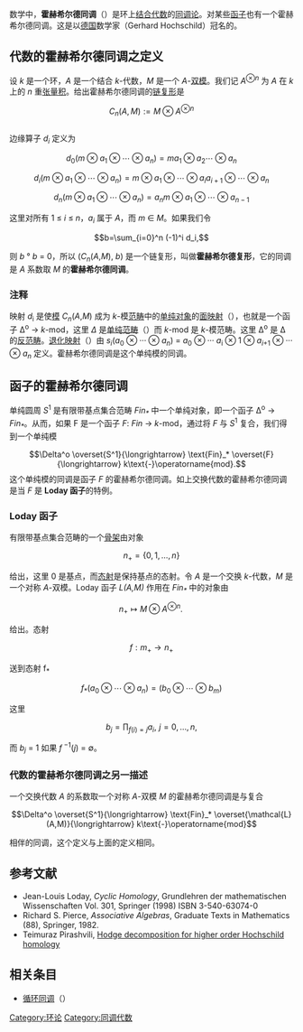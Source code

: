数学中，'''霍赫希尔德同调'''（{{lang|en|Hochschild homology}}）是环上[[结合律|结合]][[代数|代数]]的[[同调论|同调论]]。对某些[[函子|函子]]也有一个霍赫希尔德同调。这是以[[德国|德国]]数学家{{tsl|de|Gerhard Hochschild|格哈德·霍赫希尔德}}（Gerhard Hochschild）冠名的。

==代数的霍赫希尔德同调之定义==
设 ''k'' 是一个环，''A'' 是一个结合 ''k''-代数，''M'' 是一个 ''A''-[[双模|双模]]。我们记 ''A''<sup>⊗''n'' </sup> 为 ''A'' 在 ''k'' 上的 ''n'' 重[[张量积|张量积]]。给出霍赫希尔德同调的[[链复形|链复形]]是

:<math> C_n(A,M) := M \otimes A^{\otimes n} </math> <br /> 

边缘算子 ''d''<sub>''i''</sub> 定义为

:<math> d_0(m\otimes a_1 \otimes \cdots \otimes a_n) = ma_1 \otimes a_2 \cdots \otimes a_n </math>
:<math> d_i(m\otimes a_1 \otimes \cdots \otimes a_n) = m\otimes a_1 \otimes \cdots \otimes a_i a_{i+1} \otimes \cdots \otimes a_n </math>
:<math> d_n(m\otimes a_1 \otimes \cdots \otimes a_n) = a_n m\otimes a_1 \otimes \cdots \otimes a_{n-1} </math>

这里对所有 1 ≤ ''i'' ≤ ''n''，''a''<sub>''i''</sub> 属于 ''A''，而 ''m'' ∈ ''M''。如果我们令

:<math> b=\sum_{i=0}^n (-1)^i d_i, </math> 

则 ''b'' ° ''b'' = 0，所以 (''C''<sub>''n''</sub>(''A'',''M''), ''b'') 是一个链复形，叫做'''霍赫希尔德复形'''，它的同调是 ''A'' 系数取 ''M'' 的'''霍赫希尔德同调'''。

===注释===
映射 ''d''<sub>i</sub> 是使[[模|模]] ''C''<sub>''n''</sub>(''A'',''M'') 成为 ''k''-模[[范畴_(数学)|范畴]]中的[[单纯对象|单纯对象]]的[[面映射|面映射]]（{{tsl|en|face map|}}），也就是一个函子 Δ<sup>o</sup> → ''k''-mod，这里 ''Δ'' 是[[单纯范畴|单纯范畴]]（{{tsl|en|simplicial category|}}）而 ''k''-mod 是 ''k''-模范畴。这里 Δ<sup>o</sup> 是 Δ 的[[对偶_(范畴论)|反范畴]]。[[退化映射|退化映射]]（{{tsl|en|degeneracy map||degeneracy map}}）由 ''s''<sub>''i''</sub>(''a''<sub>0</sub> ⊗ ··· ⊗ ''a''<sub>''n''</sub>) = ''a''<sub>0</sub> ⊗ ··· ''a''<sub>i</sub> ⊗ 1 ⊗ ''a''<sub>''i''+1</sub> ⊗ ··· ⊗ ''a''<sub>''n''</sub> 定义。霍赫希尔德同调是这个单纯模的同调。

==函子的霍赫希尔德同调==
单纯圆周 ''S''<sup>1</sup> 是有限带基点集合范畴 ''Fin<sub>*</sub>'' 中一个单纯对象，即一个函子 Δ<sup>o</sup> → ''Fin<sub>*</sub>''。从而，如果 F 是一个函子 ''F'': ''Fin'' → ''k''-mod，通过将 ''F'' 与  ''S''<sup>1</sup> 复合，我们得到一个单纯模
:<math> \Delta^o \overset{S^1}{\longrightarrow} \text{Fin}_* \overset{F}{\longrightarrow} k\text{-}\operatorname{mod}.</math>
这个单纯模的同调是函子 ''F'' 的霍赫希尔德同调。如上交换代数的霍赫希尔德同调是当 ''F'' 是 '''Loday 函子'''的特例。

===Loday 函子===
有限带基点集合范畴的一个[[骨架_(范畴论)|骨架]]由对象

:<math> n_+ = \{0,1,\dots,n\}</math>

给出，这里 0 是基点，而[[态射|态射]]是保持基点的态射。令 ''A'' 是一个交换 ''k''-代数，''M'' 是一个对称 ''A''-双模。Loday 函子 ''L(A,M)'' 作用在 ''Fin<sub>*</sub>'' 中的对象由

:<math> n_+ \mapsto M \otimes A^{\otimes n}. \, </math>

给出。态射

:<math>f:m_+ \rightarrow n_+</math> 

送到态射 f<sub>*</sub>

:<math> f_*(a_0 \otimes \cdots \otimes a_n) = (b_0 \otimes \cdots \otimes b_m) </math> 

这里

:<math> b_j = \prod_{f(i)=j} a_i, \,\, j=0,\dots,n, </math>

而 ''b''<sub>''j''</sub> = 1 如果 ''f''<sup> −1</sup>(''j'') = ∅。

===代数的霍赫希尔德同调之另一描述===
一个交换代数 ''A'' 的系数取一个对称 ''A''-双模 ''M'' 的霍赫希尔德同调是与复合

:<math> \Delta^o \overset{S^1}{\longrightarrow} \text{Fin}_* \overset{\mathcal{L}(A,M)}{\longrightarrow} k\text{-}\operatorname{mod} </math>

相伴的同调，这个定义与上面的定义相同。

==参考文献==
*Jean-Louis Loday, ''Cyclic Homology'', Grundlehren der mathematischen Wissenschaften Vol. 301, Springer (1998) ISBN 3-540-63074-0
*Richard S. Pierce, ''Associative Algebras'', Graduate Texts in Mathematics (88), Springer, 1982.
*Teimuraz Pirashvili, [http://www.numdam.org/item?id=ASENS_2000_4_33_2_151_0 Hodge decomposition for higher order Hochschild homology] {{Wayback|url=http://www.numdam.org/item?id=ASENS_2000_4_33_2_151_0 |date=20171112132154 }}

==相关条目==
*[[循环同调|循环同调]]（{{tsl|en|Cyclic homology|}}）

[[Category:环论|Category:环论]]
[[Category:同调代数|Category:同调代数]]